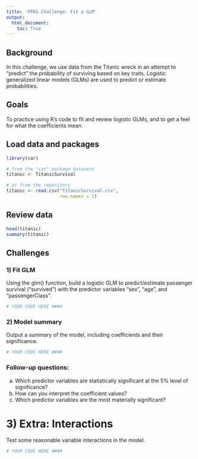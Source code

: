 ```yaml
---
title: 'PPAS Challenge: Fit a GLM'
output: 
  html_document:
    toc: True
---
```


## Background
In this challenge, we use data from the Titanic wreck in an attempt to "predict" the probability of surviving based on key traits. Logistic generalized linear models (GLMs) are used to predict or estimate probabilities.

## Goals
To practice using R's code to fit and review logistic GLMs, and to get a feel for what the coefficients mean.

## Load data and packages
```r
library(car)

# from the "car" package datasets
titanic <- TitanicSurvival 

# or from the repository
titanic <- read.csv("TitanicSurvival.csv",
                    row.names = 1)
```

## Review data
```r
head(titanic)
summary(titanic)
```

## Challenges
### 1) Fit GLM
Using the glm() function, build a logistic GLM to predict/estimate passenger survival ("survived") with the predictor variables "sex", "age", and "passengerClass".

```r
# YOUR CODE HERE ####
```



### 2) Model summary 
Output a summary of the model, including coefficients and their significance.

```r
# YOUR CODE HERE ####
```



### Follow-up questions:
a) Which predictor variables are statistically significant at the 5% level of significance?
b) How can you interpret the coefficient values? 
c) Which predictor variables are the most materially significant?



# 3) Extra: Interactions
Test some reasonable variable interactions in the model.

```r
# YOUR CODE HERE ####
```

